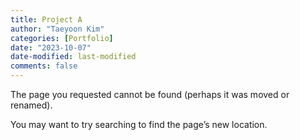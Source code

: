 ```yaml
---
title: Project A
author: "Taeyoon Kim"
categories: [Portfolio]
date: "2023-10-07"
date-modified: last-modified
comments: false
---
```


The page you requested cannot be found (perhaps it was moved or renamed).

You may want to try searching to find the page's new location.
